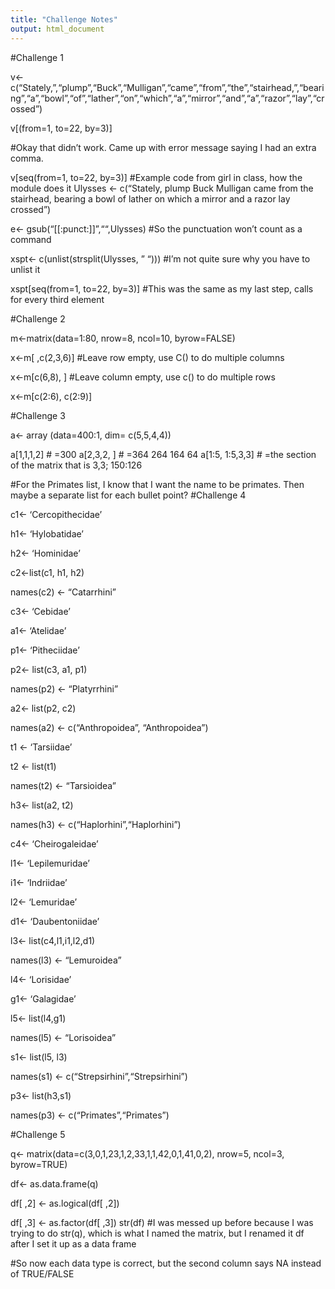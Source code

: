 ```yaml
---
title: "Challenge Notes"
output: html_document
---
```


#Challenge 1

v<- c("Stately,","plump","Buck","Mulligan","came","from","the","stairhead,","bearing","a","bowl","of","lather","on","which","a","mirror","and","a","razor","lay","crossed")

v[(from=1, to=22, by=3)]

#Okay that didn't work. Came up with error message saying I had an extra comma. 

v[seq(from=1, to=22, by=3)]
#Example code from girl in class, how the module does it
Ulysses <- c("Stately, plump Buck Mulligan came from the stairhead, bearing a bowl of lather on which a mirror and a razor lay crossed")

e<- gsub("[[:punct:]]","",Ulysses) 
#So the punctuation won't count as a command

xspt<- c(unlist(strsplit(Ulysses, " ")))
#I'm not quite sure why you have to unlist it

xspt[seq(from=1, to=22, by=3)] 
#This was the same as my last step, calls for every third element

#Challenge 2

m<-matrix(data=1:80, nrow=8, ncol=10, byrow=FALSE)

x<-m[ ,c(2,3,6)]
#Leave row empty, use C() to do multiple columns

x<-m[c(6,8), ]
#Leave column empty, use c() to do multiple rows

x<-m[c(2:6), c(2:9)]
 
#Challenge 3

a<- array (data=400:1, dim= c(5,5,4,4))

a[1,1,1,2]
# =300
a[2,3,2, ]
# =364 264 164 64
a[1:5, 1:5,3,3]
# =the section of the matrix that is 3,3; 150:126
 
#For the Primates list, I know that I want the name to be primates. Then maybe a separate list for each bullet point? 
#Challenge 4

 c1<- 'Cercopithecidae'
 
 h1<- 'Hylobatidae'
 
 h2<- 'Hominidae'
 
 c2<-list(c1, h1, h2)
 
 names(c2) <- "Catarrhini"
 
 c3<- 'Cebidae'
 
 a1<- 'Atelidae'
 
 p1<- 'Pitheciidae'
 
 p2<- list(c3, a1, p1)
 
 names(p2) <- "Platyrrhini"
 
 a2<- list(p2, c2)
 
 names(a2) <- c("Anthropoidea", "Anthropoidea")
 
 t1 <- 'Tarsiidae'
 
 t2 <- list(t1)
 
 names(t2) <- "Tarsioidea"
 
 h3<- list(a2, t2)
 
 names(h3) <- c("Haplorhini","Haplorhini")
 
 c4<- 'Cheirogaleidae'
 
 l1<- 'Lepilemuridae'
 
 i1<- 'Indriidae'
 
 l2<- 'Lemuridae'
 
 d1<- 'Daubentoniidae'
 
 l3<- list(c4,l1,i1,l2,d1)
 
 names(l3) <- "Lemuroidea"
 
 l4<- 'Lorisidae'
 
 g1<- 'Galagidae'
 
 l5<- list(l4,g1)
 
 names(l5) <- "Lorisoidea"
 
 s1<- list(l5, l3)
 
 names(s1) <- c("Strepsirhini","Strepsirhini")
 
 p3<- list(h3,s1)
 
 names(p3) <- c("Primates","Primates")

#Challenge 5

 q<- matrix(data=c(3,0,1,23,1,2,33,1,1,42,0,1,41,0,2), nrow=5, ncol=3, byrow=TRUE)

df<- as.data.frame(q)

df[ ,2] <- as.logical(df[ ,2])

df[ ,3] <- as.factor(df[ ,3])
 str(df)
#I was messed up before because I was trying to do str(q), which is what I named the matrix, but I renamed it df after I set it up as a data frame

 
#So now each data type is correct, but the second column says NA instead of TRUE/FALSE
 
 